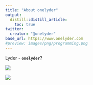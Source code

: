 ```yaml
---
title: "About onelyder"
output:
  distill::distill_article:
    toc: true
twitter:
  creator: "@onelyder"
base_url: https://www.onelyder.com
#preview: images/png/programming.png
---
```


Lyder - **`onelyder`**?

![](images/png/RMarkdownFlow.png)

![](images/gif/Rstdio fail record - first installed - 12_6_2021, 8_30_37 PM-high.gif)
